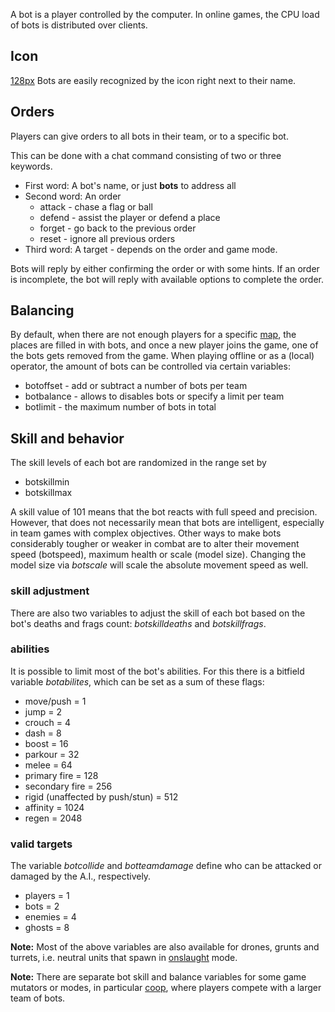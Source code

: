 A bot is a player controlled by the computer. In online games, the CPU load of bots is distributed over clients.

==Icon==
[[file:bot.png|128px]]
Bots are easily recognized by the icon right next to their name.

==Orders==
Players can give orders to all bots in their team, or to a specific bot. 

This can be done with a chat command consisting of two or three keywords.
* First word: A bot's name, or just '''bots''' to address all
* Second word: An order
** attack - chase a flag or ball
** defend - assist the player or defend a place
** forget - go back to the previous order
** reset - ignore all previous orders
* Third word: A target - depends on the order and game mode.

Bots will reply by either confirming the order or with some hints. If an order is incomplete, the bot will reply with available options to complete the order.

==Balancing==
By default, when there are not enough players for a specific [[Game::maps|map]], the places are filled in with bots, and once a new player joins the game, one of the bots gets removed from the game. When playing offline or as a (local) operator, the amount of bots can be controlled via certain variables:
* botoffset - add or subtract a number of bots per team
* botbalance - allows to disables bots or specify a limit per team
* botlimit - the maximum number of bots in total

==Skill and behavior==
The skill levels of each bot are randomized in the range set by
* botskillmin
* botskillmax
A skill value of 101 means that the bot reacts with full speed and precision. However, that does not necessarily mean that bots are intelligent, especially in team games with complex objectives. Other ways to make bots considerably tougher or weaker in combat are to alter their movement speed (botspeed), maximum health or scale (model size). Changing the model size via ''botscale'' will scale the absolute movement speed as well. 

===skill adjustment===
There are also two variables to adjust the skill of each bot based on the bot's deaths and frags count: ''botskilldeaths'' and ''botskillfrags''.

=== abilities ===

It is possible to limit most of the bot's abilities. For this there is a bitfield variable ''botabilites'', which can be set as a sum of these flags: 
* move/push = 1
* jump    = 2
* crouch  = 4
* dash    = 8
* boost   = 16
* parkour = 32
* melee   = 64
* primary fire = 128
* secondary fire = 256
* rigid  (unaffected by push/stun) = 512
* affinity = 1024
* regen = 2048

===valid targets===
The variable ''botcollide'' and ''botteamdamage'' define who can be attacked or damaged by the A.I., respectively.
* players = 1
* bots = 2
* enemies = 4
* ghosts = 8


'''Note:''' Most of the above variables are also available for drones, grunts and turrets, i.e. neutral units that spawn in [[Mutator_Tips#onslaught|onslaught]] mode.

'''Note:''' There are separate bot skill and balance variables for some game mutators or modes, in particular [[mutator_Tips#coop|coop]], where players compete with a larger team of bots.